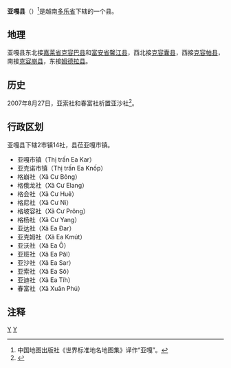 {{Infobox Settlement
|name                   = 亚嘎县
|settlement_type        = 县
|official_name          = 
|other_name             = 
|native_name            = {{lang|vi|Huyện Ea Kar}}
|nickname               = 
|motto                  = 
|image_skyline          = Easo02.JPG
|imagesize              = 
|image_caption          = 
|image_flag             = 
|flag_size              = 
|image_seal             = 
|seal_size              = 
|image_shield           = 
|shield_size            = 
|image_blank_emblem     = 
|blank_emblem_size      = 
|image_map              = {{Infobox mapframe|frame-width=250|zoom=10}}
|mapsize                = 
|map_caption            = 
|image_map1             = 
|mapsize1               = 
|map_caption1           = 
|pushpin_map            = Vietnam
|pushpin_label_position = bottom
|pushpin_map_caption    = 
|pushpin_map1           = 
|pushpin_label_position1= 
|pushpin_map_caption1   = 
|subdivision_type       = 国家
|subdivision_name       = {{flag|Vietnam}}
|subdivision_type1      = [[越南行政区划|省]]
|subdivision_name1      = [[多乐省|多乐省]]
|subdivision_type2      = 行政区划
|subdivision_name2      = 2市镇14社
|subdivision_type3      = 
|subdivision_name3      = 
|seat_type              = 县莅
|seat                   = {{link-vi|亚嘎市镇|Ea Kar (thị trấn)}}
|government_type        = 
|leader_title           = 
|leader_name            = 
|leader_title1          = 
|leader_name1           = 
|established_title      = 
|established_date       = 
|area_magnitude         = 
|unit_pref              = 
|area_footnotes         = 
|area_total_km2         = 1037.47
|area_land_km2          = 
|area_water_km2         = 
|area_water_percent     = 
|area_urban_km2         = 
|area_metro_km2         = 
|population_as_of       = 2017年
|population_footnotes   = 
|population_note        = 
|population_total       = 154513
|population_density_km2 = auto
|population_metro             = 
|population_density_metro_km2 = 
|population_urban             = 
|population_density_urban_km2 = 
|timezone               = [[越南标准时间|越南标准时间]]
|utc_offset             = +7
|elevation_footnotes    = 
|elevation_m            = 
|coor_type              = 
|coordinates            = 
|postal_code_type       = 
|postal_code            = 
|area_code              = 
|website                = [http://eakar.daklak.gov.vn 亚嘎县电子信息门户网站]
|footnotes              = 
}}
'''亚嘎县'''（{{vie|v='''Huyện Ea Kar'''}}）<ref>中国地图出版社《世界标准地名地图集》译作“亚嘎”。</ref>是越南[[多乐省|多乐省]]下辖的一个县。

==地理==
亚嘎县东北接[[嘉莱省|嘉莱省]][[克容巴县|克容巴县]]和[[富安省|富安省]][[馨江县|馨江县]]，西北接[[克容囊县|克容囊县]]，西接[[克容帕县|克容帕县]]，南接[[克容崩县|克容崩县]]，东接[[姆德拉县|姆德拉县]]。

==历史==
2007年8月27日，亚索社和春富社析置亚沙社<ref>{{Cite web |url=https://thuvienphapluat.vn/van-ban/Bo-may-hanh-chinh/Nghi-dinh-137-2007-ND-CP-dieu-chinh-dia-gioi-hanh-chinh-xa-de-thanh-lap-xa-thuoc-huyen-Krong-Ana-Ea-Kar-Krong-Buk-M-Drak-Ea-H-Leo-54828.aspx |title=Nghị định 137/2007/NĐ-CP về việc điều chỉnh địa giới hành chính xã để thành lập xã thuộc các huyện: Krông Ana, Ea Kar, Krông Búk, M'Drắk, Ea H'Leo; điều chỉnh địa giới hành chính huyện Krông Ana để thành lập huyện Cư Kuin, tỉnh Đắk Lắk |accessdate=2020-04-26 |archive-date=2020-04-01 |archive-url=https://web.archive.org/web/20200401165528/https://thuvienphapluat.vn/van-ban/Bo-may-hanh-chinh/Nghi-dinh-137-2007-ND-CP-dieu-chinh-dia-gioi-hanh-chinh-xa-de-thanh-lap-xa-thuoc-huyen-Krong-Ana-Ea-Kar-Krong-Buk-M-Drak-Ea-H-Leo-54828.aspx |dead-url=no }}</ref>。

==行政区划==
亚嘎县下辖2市镇14社，县莅亚嘎市镇。
*亚嘎市镇（Thị trấn Ea Kar）
*亚克诺市镇（Thị trấn Ea Knốp）
*格崩社（Xã Cư Bông）
*格俄龙社（Xã Cư Elang）
*格会社（Xã Cư Huê）
*格尼社（Xã Cư Ni）
*格坡容社（Xã Cư Prông）
*格杨社（Xã Cư Yang）
*亚达社（Xã Ea Đar）
*亚克姆社（Xã Ea Kmút）
*亚沃社（Xã Ea Ô）
*亚班社（Xã Ea Păl）
*亚沙社（Xã Ea Sar）
*亚索社（Xã Ea Sô）
*亚迪社（Xã Ea Tíh）
*春富社（Xã Xuân Phú）

==注释==
{{reflist}}

{{多乐省行政区划}}
{{越南西原之县市镇区域划分}}

[[Category:越南县份|Y]]
[[Category:多乐省|Y]]